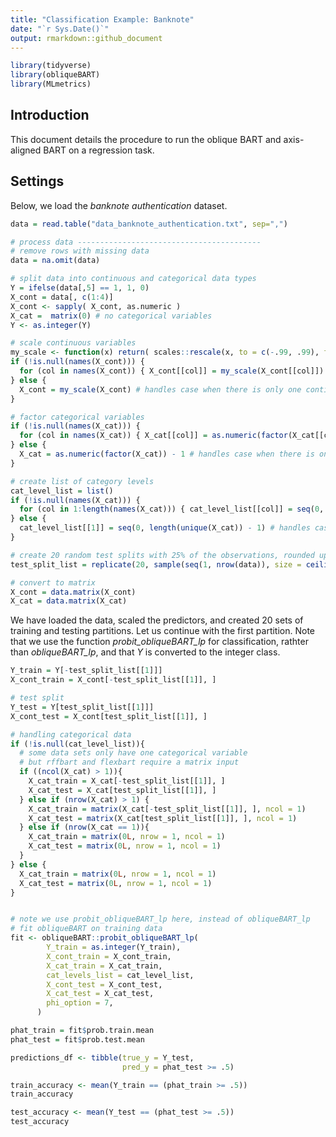 ```yaml
---
title: "Classification Example: Banknote"
date: "`r Sys.Date()`"
output: rmarkdown::github_document
---
```


```r
library(tidyverse)
library(obliqueBART)
library(MLmetrics)
```
## Introduction

This document details the procedure to run the oblique BART and axis-aligned BART on a regression task.

## Settings

Below, we load the *banknote authentication* dataset. 

```r
data = read.table("data_banknote_authentication.txt", sep=",")

# process data -----------------------------------------
# remove rows with missing data
data = na.omit(data)

# split data into continuous and categorical data types
Y = ifelse(data[,5] == 1, 1, 0)
X_cont = data[, c(1:4)] 
X_cont <- sapply( X_cont, as.numeric )
X_cat =  matrix(0) # no categorical variables
Y <- as.integer(Y)

# scale continuous variables
my_scale <- function(x) return( scales::rescale(x, to = c(-.99, .99), from = range(x)) )
if (!is.null(names(X_cont))) {
  for (col in names(X_cont)) { X_cont[[col]] = my_scale(X_cont[[col]]) }
} else {
  X_cont = my_scale(X_cont) # handles case when there is only one continuous variable
}

# factor categorical variables
if (!is.null(names(X_cat))) {
  for (col in names(X_cat)) { X_cat[[col]] = as.numeric(factor(X_cat[[col]])) - 1 }
} else {
  X_cat = as.numeric(factor(X_cat)) - 1 # handles case when there is only one categorical variable
}

# create list of category levels
cat_level_list = list()
if (!is.null(names(X_cat))) {
  for (col in 1:length(names(X_cat))) { cat_level_list[[col]] = seq(0, length(unique(X_cat[, col])) - 1) }
} else {
  cat_level_list[[1]] = seq(0, length(unique(X_cat)) - 1) # handles case when there is only one categorical variable
}

# create 20 random test splits with 25% of the observations, rounded up
test_split_list = replicate(20, sample(seq(1, nrow(data)), size = ceiling(nrow(data) / 4), replace = FALSE), simplify = FALSE)

# convert to matrix
X_cont = data.matrix(X_cont)
X_cat = data.matrix(X_cat)
```

We have loaded the data, scaled the predictors, and created 20 sets of training and testing partitions. Let us continue with the first partition. Note that we use the function *probit_obliqueBART_lp* for classification, rathter than *obliqueBART_lp*, and that $Y$ is converted to the integer class.

```r
Y_train = Y[-test_split_list[[1]]]
X_cont_train = X_cont[-test_split_list[[1]], ]

# test split
Y_test = Y[test_split_list[[1]]]
X_cont_test = X_cont[test_split_list[[1]], ]

# handling categorical data
if (!is.null(cat_level_list)){
  # some data sets only have one categorical variable
  # but rffbart and flexbart require a matrix input
  if ((ncol(X_cat) > 1)){
    X_cat_train = X_cat[-test_split_list[[1]], ]
    X_cat_test = X_cat[test_split_list[[1]], ]
  } else if (nrow(X_cat) > 1) {
    X_cat_train = matrix(X_cat[-test_split_list[[1]], ], ncol = 1)
    X_cat_test = matrix(X_cat[test_split_list[[1]], ], ncol = 1)
  } else if (nrow(X_cat == 1)){
    X_cat_train = matrix(0L, nrow = 1, ncol = 1)
    X_cat_test = matrix(0L, nrow = 1, ncol = 1)
  }
} else {
  X_cat_train = matrix(0L, nrow = 1, ncol = 1)
  X_cat_test = matrix(0L, nrow = 1, ncol = 1)
}


# note we use probit_obliqueBART_lp here, instead of obliqueBART_lp
# fit obliqueBART on training data
fit <- obliqueBART::probit_obliqueBART_lp(
        Y_train = as.integer(Y_train),
        X_cont_train = X_cont_train,
        X_cat_train = X_cat_train,
        cat_levels_list = cat_level_list,
        X_cont_test = X_cont_test,
        X_cat_test = X_cat_test,
        phi_option = 7,
      )

phat_train = fit$prob.train.mean
phat_test = fit$prob.test.mean

predictions_df <- tibble(true_y = Y_test,
                         pred_y = phat_test >= .5)

train_accuracy <- mean(Y_train == (phat_train >= .5))
train_accuracy

test_accuracy <- mean(Y_test == (phat_test >= .5))
test_accuracy
```

